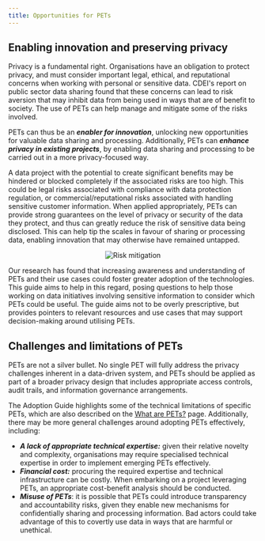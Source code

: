 ```yaml
---
title: Opportunities for PETs
---
```



<CookieBanner />

## Enabling innovation and preserving privacy

Privacy is a fundamental right. Organisations have an obligation to protect privacy, and must consider important legal, ethical, and reputational concerns when working with personal or sensitive data. CDEI's <OutboundLink href="https://www.gov.uk/government/publications/cdei-publishes-its-first-report-on-public-sector-data-sharing">report on public sector data sharing</OutboundLink> found that these concerns can lead to risk aversion that may inhibit data from being used in ways that are of benefit to society. The use of PETs can help manage and mitigate some of the risks involved.

PETs can thus be an **_enabler for innovation_**, unlocking new opportunities for valuable data sharing and processing. Additionally, PETs can **_enhance privacy in existing projects_**, by enabling data sharing and processing to be carried out in a more privacy-focused way.

A data project with the potential to create significant benefits may be hindered or blocked completely if the associated risks are too high. This could be legal risks associated with compliance with data protection regulation, or commercial/reputational risks associated with handling sensitive customer information. When applied appropriately, PETs can provide strong guarantees on the level of privacy or security of the data they protect, and thus can greatly reduce the risk of sensitive data being disclosed. This can help tip the scales in favour of sharing or processing data, enabling innovation that may otherwise have remained untapped.

<p align="center">
  <img src="./images/risk.gif" alt="Risk mitigation" />
</p>

Our research has found that increasing awareness and understanding of PETs and their use cases could foster greater adoption of the technologies. This guide aims to help in this regard, posing questions to help those working on data initiatives involving sensitive information to consider which PETs could be useful. The guide aims not to be overly prescriptive, but provides pointers to relevant resources and use cases that may support decision-making around utilising PETs.

## Challenges and limitations of PETs

PETs are not a silver bullet. No single PET will fully address the privacy challenges inherent in a data-driven system, and PETs should be applied as part of a broader privacy design that includes appropriate access controls, audit trails, and information governance arrangements.

The Adoption Guide highlights some of the technical limitations of specific PETs, which are also described on the [What are PETs?](/what-are-pets) page. Additionally, there may be more general challenges around adopting PETs effectively, including:

- **_A lack of appropriate technical expertise:_** given their relative novelty and complexity, organisations may require specialised technical expertise in order to implement emerging PETs effectively.
- **_Financial cost:_** procuring the required expertise and technical infrastructure can be costly. When embarking on a project leveraging PETs, an appropriate cost-benefit analysis should be conducted.
- **_Misuse of PETs_**: it is possible that PETs could introduce transparency and accountability risks, given they enable new mechanisms for confidentially sharing and processing information. Bad actors could take advantage of this to covertly use data in ways that are harmful or unethical.
